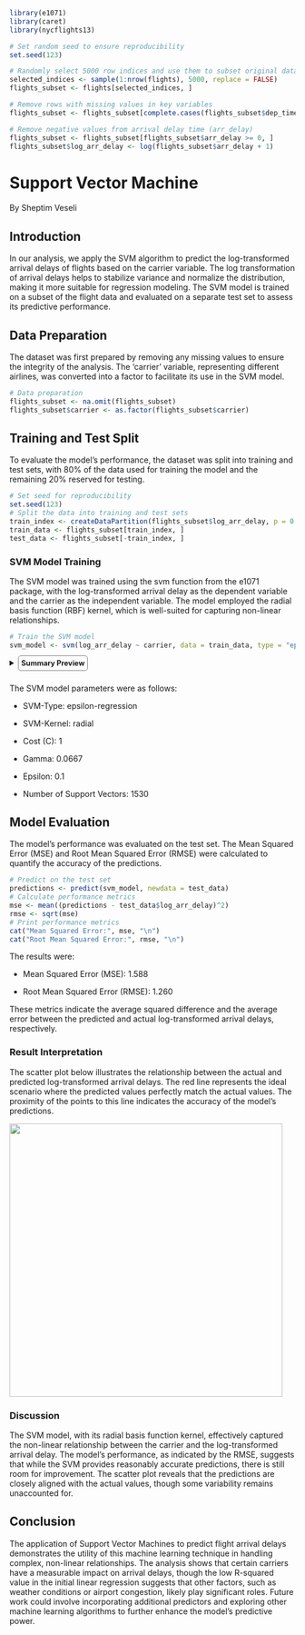 ```{r message=FALSE, warning=FALSE, include=FALSE}
library(e1071)
library(caret)
library(nycflights13)
```

```{r enviroment_svm, message=FALSE, warning=FALSE, include=FALSE}
# Set random seed to ensure reproducibility
set.seed(123)

# Randomly select 5000 row indices and use them to subset original data
selected_indices <- sample(1:nrow(flights), 5000, replace = FALSE)
flights_subset <- flights[selected_indices, ]

# Remove rows with missing values in key variables
flights_subset <- flights_subset[complete.cases(flights_subset$dep_time, flights_subset$arr_time, flights_subset$arr_delay, flights_subset$tailnum, flights_subset$air_time), ]

# Remove negative values from arrival delay time (arr_delay)
flights_subset <- flights_subset[flights_subset$arr_delay >= 0, ]
flights_subset$log_arr_delay <- log(flights_subset$arr_delay + 1)
```

# Support Vector Machine

By Sheptim Veseli

## Introduction

In our analysis, we apply the SVM algorithm to predict the log-transformed arrival delays of flights based on the carrier variable. The log transformation of arrival delays helps to stabilize variance and normalize the distribution, making it more suitable for regression modeling. The SVM model is trained on a subset of the flight data and evaluated on a separate test set to assess its predictive performance.

## Data Preparation

The dataset was first prepared by removing any missing values to ensure the integrity of the analysis. The 'carrier' variable, representing different airlines, was converted into a factor to facilitate its use in the SVM model.

```{r}
# Data preparation
flights_subset <- na.omit(flights_subset)
flights_subset$carrier <- as.factor(flights_subset$carrier)
```

## Training and Test Split

To evaluate the model's performance, the dataset was split into training and test sets, with 80% of the data used for training the model and the remaining 20% reserved for testing.

```{r}
# Set seed for reproducibility
set.seed(123)
# Split the data into training and test sets
train_index <- createDataPartition(flights_subset$log_arr_delay, p = 0.8, list = FALSE)
train_data <- flights_subset[train_index, ]
test_data <- flights_subset[-train_index, ]
```

### SVM Model Training

The SVM model was trained using the svm function from the e1071 package, with the log-transformed arrival delay as the dependent variable and the carrier as the independent variable. The model employed the radial basis function (RBF) kernel, which is well-suited for capturing non-linear relationships.

```{r}
# Train the SVM model
svm_model <- svm(log_arr_delay ~ carrier, data = train_data, type = "eps-regression")
```

<details>

`<summary><b style="font-size:90%; border: 1px solid gray; border-radius: 5px; padding: 5px;`{=html} `">`{=html}Summary Preview </b>

</summary>

```{r}
# Print the model summary
print(svm_model)
```

</details>

The SVM model parameters were as follows:

-   SVM-Type: epsilon-regression

-   SVM-Kernel: radial

-   Cost (C): 1

-   Gamma: 0.0667

-   Epsilon: 0.1

-   Number of Support Vectors: 1530

## Model Evaluation

The model's performance was evaluated on the test set. The Mean Squared Error (MSE) and Root Mean Squared Error (RMSE) were calculated to quantify the accuracy of the predictions.

```{r echo=FALSE}
# Predict on the test set
predictions <- predict(svm_model, newdata = test_data)
# Calculate performance metrics
mse <- mean((predictions - test_data$log_arr_delay)^2)
rmse <- sqrt(mse)
# Print performance metrics
cat("Mean Squared Error:", mse, "\n")
cat("Root Mean Squared Error:", rmse, "\n")
```

The results were:

-   Mean Squared Error (MSE): 1.588

-   Root Mean Squared Error (RMSE): 1.260

These metrics indicate the average squared difference and the average error between the predicted and actual log-transformed arrival delays, respectively.

### Result Interpretation

The scatter plot below illustrates the relationship between the actual and predicted log-transformed arrival delays. The red line represents the ideal scenario where the predicted values perfectly match the actual values. The proximity of the points to this line indicates the accuracy of the model's predictions.

![](Support%20Vector%20Machine.png){width="481"}

### Discussion

The SVM model, with its radial basis function kernel, effectively captured the non-linear relationship between the carrier and the log-transformed arrival delay. The model's performance, as indicated by the RMSE, suggests that while the SVM provides reasonably accurate predictions, there is still room for improvement. The scatter plot reveals that the predictions are closely aligned with the actual values, though some variability remains unaccounted for.

## Conclusion

The application of Support Vector Machines to predict flight arrival delays demonstrates the utility of this machine learning technique in handling complex, non-linear relationships. The analysis shows that certain carriers have a measurable impact on arrival delays, though the low R-squared value in the initial linear regression suggests that other factors, such as weather conditions or airport congestion, likely play significant roles. Future work could involve incorporating additional predictors and exploring other machine learning algorithms to further enhance the model's predictive power.
